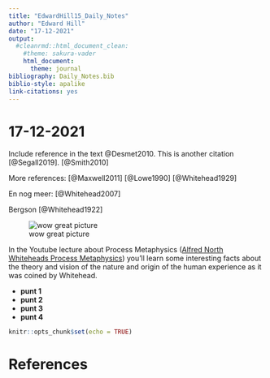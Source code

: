 ```yaml
---
title: "EdwardHill15_Daily_Notes"
author: "Edward Hill"
date: "17-12-2021"
output: 
  #cleanrmd::html_document_clean:
    #theme: sakura-vader
    html_document:
      theme: journal
bibliography: Daily_Notes.bib
biblio-style: apalike
link-citations: yes
---
```


# 17-12-2021

Include reference in the text @Desmet2010. This is another citation [@Segall2019]. [@Smith2010]

More references: 
[@Maxwell2011]
[@Lowe1990]
[@Whitehead1929]

En nog meer: [@Whitehead2007]

Bergson [@Whitehead1922]

![wow great picture](https://images.unsplash.com/photo-1608159477202-8a0e27f807b4?ixid=MnwxMjA3fDB8MHxwaG90by1wYWdlfHx8fGVufDB8fHx8&ixlib=rb-1.2.1&auto=format&fit=crop&w=634&q=80)

In the Youtube lecture about Process Metaphysics ([Alfred North Whiteheads Process Metaphysics](https://www.youtube.com/watch?v=NUebEP-gDJU&t=366s)) you'll learn some interesting facts about the theory and vision of the nature and origin of the human experience as it was coined by Whitehead. 

 * **punt 1**
 * **punt 2**
 * **punt 3**
 * **punt 4**
 
```r
knitr::opts_chunk$set(echo = TRUE)
```

# References
